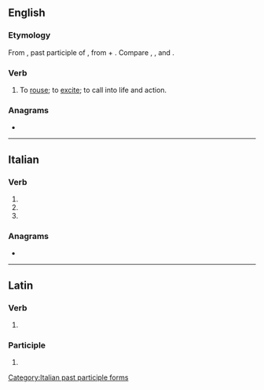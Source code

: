 ==English==

===Etymology===
From {{der|en|la|suscitatus}},{{lena}} past participle of {{m|la|suscitare|t=to lift up, to rouse}}, from {{m|la|sub-}} + {{m|la|citare|t=to rouse, excite}}. Compare {{m|en|excite}}, {{m|en|incite}}, and {{m|en|resuscitate}}.

===Verb===
{{en-verb}}

# {{lb|en|obsolete|transitive}} To [[rouse]]; to [[excite]]; to call into life and action.

{{Webster 1913}}

===Anagrams===
* {{anagrams|en|a=aceissttu|scituates}}

----

==Italian==

===Verb===
{{head|it|verb form}}

# {{inflection of|it|suscitare||2|p|pres|indc}}
# {{inflection of|it|suscitare||2|p|impr}}
# {{feminine plural of|it|suscitato}}

===Anagrams===
* {{anagrams|it|a=aceissttu|statuisce}}

[[Category:Italian past participle forms]]

----

==Latin==

===Verb===
{{la-verb-form|suscitāte}}

# {{inflection of|la|suscitō||2|p|pres|actv|impr}}

===Participle===
{{la-part-form|suscitāte}}

# {{inflection of|la|suscitātus||voc|m|s}}